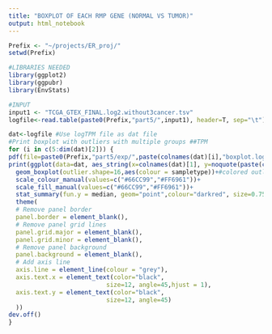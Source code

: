 ```yaml
---
title: "BOXPLOT OF EACH RMP GENE (NORMAL VS TUMOR)"
output: html_notebook
---
```



```r
Prefix <- "~/projects/ER_proj/"
setwd(Prefix)

#LIBRARIES NEEDED
library(ggplot2)
library(ggpubr) 
library(EnvStats)

#INPUT
input1 <- "TCGA_GTEX_FINAL.log2.without3cancer.tsv"
logfile<-read.table(paste0(Prefix,"part5/",input1), header=T, sep="\t") #TCGA_GTEX_FINAL.log2.without3cancer.tsv

dat<-logfile #Use logTPM file as dat file
#Print boxplot with outliers with multiple groups ##TPM
for (i in c(5:dim(dat)[2])) {
pdf(file=paste0(Prefix,"part5/exp/",paste(colnames(dat)[i],"boxplot.logtpm.pdf",sep=".")),height=5,width=11)
print(ggplot(data=dat, aes_string(x=colnames(dat)[1], y=noquote(paste(colnames(dat)[i])), fill=colnames(dat)[4])) +
  geom_boxplot(outlier.shape=16,aes(colour = sampletype))+#colored outliers
  scale_colour_manual(values=c("#66CC99","#FF6961"))+
  scale_fill_manual(values=c("#66CC99","#FF6961"))+
  stat_summary(fun.y = median, geom="point",colour="darkred", size=0.75, position = position_dodge(width = .75)) +
  theme(
  # Remove panel border
  panel.border = element_blank(),  
  # Remove panel grid lines
  panel.grid.major = element_blank(),
  panel.grid.minor = element_blank(),
  # Remove panel background
  panel.background = element_blank(),
  # Add axis line
  axis.line = element_line(colour = "grey"),
  axis.text.x = element_text(color="black", 
                           size=12, angle=45,hjust = 1),
  axis.text.y = element_text(color="black", 
                           size=12, angle=45)
  ))
dev.off()
}
```

